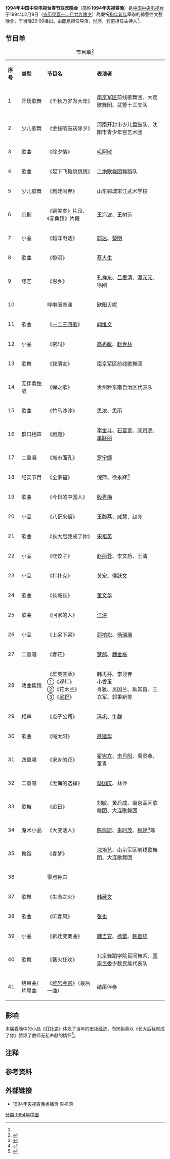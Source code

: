 {{电视节目信息框
| 名称       = 1994年中国中央电视台春节联欢晚会
| 图片       =
| 类型       = 賀歲節目
| 导演       = [[郎昆|郎昆]]
| 主持       = [[倪萍|倪萍]]、[[程前|程前]]<ref name="历届春晚">{{cite news|title=资料：历届春晚导演和主持人名单|url=http://news.sohu.com/20150202/n408350495.shtml|publisher=搜狐|date=2015年2月2日|accessdate=2016年2月18日|archive-date=2018年10月23日|archive-url=https://web.archive.org/web/20181023160548/http://news.sohu.com/20150202/n408350495.shtml|dead-url=no}}</ref>
| 演出       = [[#节目单|节目单]]
| 国家       = {{CHNML}}
| 语言       = [[現代標準漢語|普通话]]
| 外景       = [[北京|北京]][[中央广播电视总台总部大楼|中央电视台彩色电视中心]]
| 频道       = [[中国中央电视台综合频道|中国中央电视台第一套节目（现综合频道）]]、[[中国中央电视台中文国际频道|中国中央电视台第四套节目（现中文国际频道）]]
| 主题曲     = 
| 片尾曲     = 《[[难忘今宵|难忘今宵]]》
| 作曲2     = [[王酩|王酩]]
| 作词2     = [[乔羽|乔羽]]
| 图像制式  =[[SDTV|SDTV]] [[576i|576i]] [[长宽比_(影像)|4:3]]
| 声音制式  =[[单声道|单声道]]
| 播出国家   = {{CHNML}}
| 开始       = [[北京时间|北京时间]] 1994年2月9日20:00:00
| 结束       =  1994年2月10日凌晨
| 晚于       =[[1993年中国中央电视台春节联欢晚会|1993年中国中央电视台春节联欢晚会]]
| 早于       = [[1995年中国中央电视台春节联欢晚会|1995年中国中央电视台春节联欢晚会]] 
| 官方网站   = http://ent.cntv.cn/enttv/yijiujiusinianchunwan/videopage/
}}
'''1994年中国中央电视台春节联欢晚会'''（简称'''1994年央视春晚'''）是[[中国中央电视台|中国中央电视台]]于1994年2月9日（[[农历|农历]][[癸酉|癸酉]][[十二月廿九|十二月廿九]][[除夕|除夕]]）為慶祝[[狗年|狗年]][[新年|新年]]舉辦的綜藝性文藝晚會，于当晚20:00播出。由[[郎昆|郎昆]]担任导演，[[倪萍|倪萍]]、[[程前|程前]]担任主持人<ref name="历届春晚"/>。

==节目单==
{|class="wikitable"
|+节目单<ref>{{Cite web |url=http://www.bitauto.com/chunwan/jiemu/204.html |title=1993年春晚节目单 |accessdate=2016-02-18 |archive-date=2017-03-28 |archive-url=https://web.archive.org/web/20170328203402/http://www.bitauto.com/chunwan/jiemu/204.html |dead-url=no }}</ref>
|- style="background:red; color:white" align="center"
|'''序号'''||'''类型'''||'''节目名'''||'''表演者'''
|-
|1||开场歌舞||《千秋万岁为大年》||[[南京军区|南京军区]]前线歌舞团、大连歌舞团、武警十三支队
|-
|2||少儿歌舞||《金钹响鼓送除夕》||河南开封市少儿盘鼓队、沈阳市青少年宫艺术团
|-
|3||歌曲||《除夕情》||[[毛阿敏|毛阿敏]]
|-
|4||歌曲||《足下飞舞跳跳跳》||[[二炮歌舞团|二炮歌舞团]]舞蹈队
|-
|5||少儿歌舞||《狗娃闹春》||山东郓城宋江武术学校
|-
|6||京剧|| 《铡美案》片段、《赤桑镇》片段 ||[[王海波|王海波]]、[[王树芳|王树芳]]
|-
|7||小品||《越洋电话》|| [[郭达|郭达]]、[[蔡明|蔡明]]
|-
|8||歌曲||《黎明》||[[蔡大生|蔡大生]]
|-
|9||综艺|| 《思乡》||[[孔祥东|孔祥东]]、[[吕思清|吕思清]]、[[潭元元|潭元元]]、徐刚
|-
|10||||呼啦圈表演||欧阳贝妮
|-
|11||歌曲||《[[一二三四歌|一二三四歌]]》||[[阎维文|阎维文]]
|-
|12||小品||《密码》||[[高秀敏|高秀敏]]、[[赵世林|赵世林]]
|-
|13||歌舞||《找朋友》||南京军区前线歌舞团
|-
|14||无伴奏独唱||《蝉之歌》||贵州黔东南自治区代表队
|-
|15||歌曲|| 《竹马沙沙》||思浓、思雨
|-
|16||群口相声||《跑题》 ||[[李金斗|李金斗]]、[[石富宽|石富宽]]、[[阎月明|阎月明]]、[[单联丽|单联丽]]
|-
|17||二重唱|| 《城市面孔》 ||[[罗宁娜|罗宁娜]]
|-
|18||纪实节目||《全家福》||倪萍、徐永辉<ref>{{cite news|url=http://paper.taizhou.com.cn/taizhou/tzrb/pc/content/201905/23/content_31247.html|title=徐永辉与叶根土一家的70年|work=[[台州日报|台州日报]]|date=2019-05-23|accessdate=2020-11-26}}</ref>
|-
|19||歌曲||《今日的中国人》 ||[[殷秀梅|殷秀梅]]
|-
|20||小品||《八哥来信》||王馥荔、戚慧、赵亮
|-
|21||歌曲||《长大后我成了你》||[[宋祖英|宋祖英]]
|-
|22||小品||《吃饺子》 ||[[赵丽蓉|赵丽蓉]]、李文启、王涛
|-
|23||小品||《打扑克》 ||[[黄宏|黄宏]]、[[侯跃文|侯跃文]]
|-
|24||歌曲||《长城长》 ||[[董文华|董文华]]
|-
|25||歌曲||《回家的人》 ||[[江涛|江涛]]
|-
|26||小品||《上梁下梁》||[[郭柏松|郭柏松]]、[[杨瑞瑞|杨瑞瑞]]
|-
|27||二重唱||《春花》||[[梦鸽|梦鸽]]、[[魏金栋|魏金栋]]
|-
|28||戏曲集锦||《群英荟萃》<br>①《观灯》<br>②《花木兰》<br>③《[[梁祝|梁祝]]》||韩再芬、李迎春<br>小香玉<br>肖雅、吴国兰、耿其昌、王立军、郭秉新等
|-
|29||相声||《点子公司》 ||[[冯巩|冯巩]]、[[牛群|牛群]]
|-
|30||歌曲||《喊太阳》||[[聂建华|聂建华]]
|-
|31||四重唱||《家乡的花》||[[翟宪立|翟宪立]]、[[李丹阳_(歌唱家)|李丹阳]]、周灵燕、董青
|-
|32||二重唱||《无悔的选择》||[[蔡国庆_(北京)|蔡国庆]]、林萍
|-
|33||歌舞||《追日》 ||刘敏、黄启成、南京军区歌舞团、大连歌舞团
|-
|34||魔术小品||《大变活人》 ||[[陈佩斯|陈佩斯]]、[[朱时茂|朱时茂]]、[[梅婷|梅婷]]<ref>{{cite web|url=http://www.chinadaily.com.cn/hqcj/xfly/2014-11-19/content_12738458.html|title=明星春晚跑龙套：冯小刚“捉迷藏”赵薇分身忙|publisher=腾讯娱乐|date=2014-11-19|accessdate=2017-10-13|archive-url=https://web.archive.org/web/20171013172422/http://www.chinadaily.com.cn/hqcj/xfly/2014-11-19/content_12738458.html|archive-date=2017-10-13|dead-url=yes}}</ref>等
|-
|35||舞蹈||《春梦》||[[沈培艺|沈培艺]]、南京军区前线歌舞团、大连歌舞团
|-
|36||||零点钟声||
|-
|37||歌舞||《生命之火》 ||[[韩延文|韩延文]]
|-
|38||歌曲||《听春风》||[[张也|张也]]
|-
|39||小品||《拆迁变奏曲》||[[魏吉安|魏吉安]]、[[杨蕾|杨蕾]]、[[韩善续|韩善续]]
|-
|40||歌舞||《篝火狂欢》||北京舞蹈学院民间舞系、[[国家民委|国家民委]]少数民族代表队
|-
|41||结束曲/片尾曲||《[[难忘今宵|难忘今宵]]》（最后一曲）||结尾伴奏
|}

==影响==
本届春晚中的小品《[[打扑克|打扑克]]》体现了当年的[[市场经济|市场经济]]，而宋祖英以《长大后我就成了你》赞颂了教师无私奉献的情怀<ref name="亮点">{{cite news|title=新世纪春晚亮点：打开大门 推出新星 符号化语言|url=http://news.ifeng.com/history/zhongguoxiandaishi/special/chunwan/detail_2011_02/01/4546981_0.shtml|publisher=中国网|date=2011年2月1日|accessdate=2016年2月18日|archive-date=2016年3月8日|archive-url=https://web.archive.org/web/20160308054916/http://news.ifeng.com/history/zhongguoxiandaishi/special/chunwan/detail_2011_02/01/4546981_0.shtml|dead-url=no}}</ref>。

== 注释 ==
{{NoteFoot}}

==参考资料==
{{reflist|2}}

==外部链接==
*[https://web.archive.org/web/20170328203455/http://ent.cntv.cn/enttv/yijiujiusinianchunwan/videopage/ 1994年央视春晚点播页] 央视网

{{電視節目的變遷
|電視台={{CHN}} [[中国中央电视台|中国中央电视台]]
|播放檔次=   
|節目名稱= 1994年中国中央电视台春节联欢晚会<br />（1994年2月9日 - 1994年2月10日）
|上一節目= 
|下一節目= 
}}

{{央视春晚}}
[[分类:1994年中国|分类:1994年中国]]